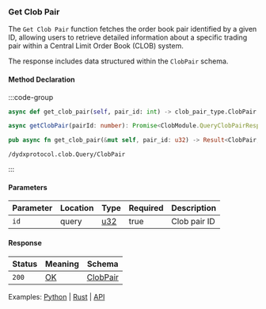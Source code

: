 ### Get Clob Pair

The `Get Clob Pair` function fetches the order book pair identified by a given ID, allowing users to retrieve detailed information about a specific trading pair within a Central Limit Order Book (CLOB) system.

The response includes data structured within the `ClobPair` schema.

#### Method Declaration

:::code-group

```python [Python]
async def get_clob_pair(self, pair_id: int) -> clob_pair_type.ClobPair
```

```typescript [TypeScript]
async getClobPair(pairId: number): Promise<ClobModule.QueryClobPairResponse>
```

```rust [Rust]
pub async fn get_clob_pair(&mut self, pair_id: u32) -> Result<ClobPair, Error>
```

```url [API]
/dydxprotocol.clob.Query/ClobPair
```

:::

#### Parameters

| Parameter           | Location | Type     | Required  | Description   |
| ------------------- | -------- | -------- | --------- | ------------- |
| `id`                | query    | [u32]    | true      | Clob pair ID  |

#### Response

| Status | Meaning | Schema     |
| ------ | ------- | ---------- |
| `200`  | [OK]    | [ClobPair] |

Examples: [Python] | [Rust] | [API]

[Python]: https://github.com/dydxprotocol/v4-clients/blob/3e8c7e1b960291b7ef273962d374d9934a5c4d33/v4-client-py-v2/examples/validator_get_example.py#L86
[Rust]: https://github.com/dydxprotocol/v4-clients/blob/3e8c7e1b960291b7ef273962d374d9934a5c4d33/v4-client-rs/client/examples/validator_get.rs#L71
[API]: https://test-dydx-rest.kingnodes.com/dydxprotocol/clob/clob_pair/1

[u32]: /types/u32
[OK]: /types/ok
[ClobPair]: /types/clob_pair
